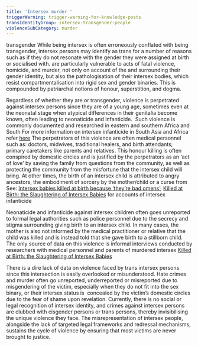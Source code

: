 ```yaml
---
title: 'Intersex murder '
triggerWarning: trigger-warning-for-knowledge-posts
transIdentityGroup: intersex-transgender-people
violenceSubCategory: murder
---
```

<Glossary glossaryTerm="intersex" /> transgender <Footnote text="persons">While being intersex is often erroneously conflated with being transgender, intersex persons may identify as trans for a number of reasons such as if they do not resonate with the gender they were assigned at birth or socialised with.</Footnote> are particularly vulnerable to acts of fatal violence, homicide, and murder, not only on account of the <Glossary glossaryTerm="systemic" /> and <Glossary glossaryTerm="institutional-stigma" /> surrounding their gender identity, but also the pathologisation of their intersex bodies, which resist compartmentalisation into rigid sex and gender binaries. This is compounded by patriarchal notions of honour, superstition, and dogma. 

Regardless of whether they are <Glossary glossaryTerm="cisgender" /> or transgender, violence is perpetrated against intersex persons since they are of a young age, sometimes even at the neonatal stage when atypical differences in their genitalia become known, often leading to neonaticide and infanticide.  Such violence is commonly documented and researched in eastern and southern Africa and South <Footnote text="Asia.">For more information on intersex infanticide in South Asia and Africa refer [here](https://www.ohchr.org/sites/default/files/Documents/Issues/Discrimination/LGBT/BackgroundNoteHumanRightsViolationsagainstIntersexPeople.pdf)</Footnote> The perpetrators of this violence are often medical personnel such as: doctors, midwives, traditional healers, and birth attendants; primary caretakers like parents and relatives. This honour killing is often conspired by domestic circles and is justified by the perpetrators as an ‘act of love’ by saving the family from questions from the community, as well as protecting the community from the misfortune that the intersex child will bring. At other times, the birth of an intersex child is attributed to angry ancestors, the embodiment of sorcery by the mother/child or a curse from <Footnote text="God.">See: [Intersex babies killed at birth because ‘they’re bad omens’](https://mg.co.za/article/2018-01-24-00-intersex-babies-killed-at-birth-because-theyre-bad-omens/); [Killed at Birth: the Slaughtering of Intersex Babies](https://www.ilgrandecolibri.com/en/killed-intersex-babies/) for accounts of intersex infanticide</Footnote> 

Neonaticide and infanticide against intersex children often goes unreported to formal legal authorities such as police personnel due to the secrecy and stigma surrounding giving birth to an intersex child. In many cases, the mother is also not informed by the medical practitioner or relative that the child was killed and is instead told that she gave birth to a stillborn child. The only source of data on this violence is informal interviews conducted by researchers with medical personnel and parents of murdered intersex <Footnote text="children.">[Killed at Birth: the Slaughtering of Intersex Babies](https://www.ilgrandecolibri.com/en/killed-intersex-babies/)</Footnote>

There is a dire lack of data on violence faced by trans intersex persons since this intersection is easily overlooked or misunderstood. Hate crimes and murder often go unreported, underreported or misreported due to misgendering of the victim, especially when they do not fit into the sex binary, or their intersex status is  concealed by the victim’s domestic circles due to the fear of shame upon revelation. Currently, there is no social or legal recognition of intersex identity, and crimes against intersex persons are clubbed with cisgender persons or trans persons, thereby invisibilising the unique violence they face. The misrepresentation of intersex people, alongside the lack of targeted legal frameworks and redressal mechanisms, sustains the cycle of violence by ensuring that most victims are never brought to justice.
